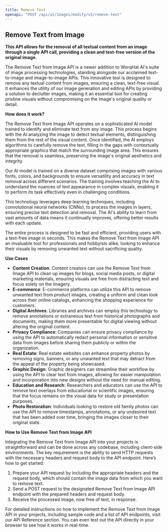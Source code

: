 ```yaml
---
title: Remove Text
openapi: "POST /api/ai/images/modify/v3/remove-text"
---
```



## Remove Text from Image

**This API allows for the removal of all textual content from an image through a single API call, providing a clean and text-free version of the original image.**

The Remove Text from Image API is a newer addition to WorqHat AI's suite of image processing technologies, standing alongside our acclaimed text-to-image and image-to-image APIs. This innovative tool is designed to remove any textual content from images, ensuring a clean, text-free visual. It enhances the utility of our image generation and editing APIs by providing a solution to declutter images, making it an essential tool for creating pristine visuals without compromising on the image's original quality or detail.

**How does it work?**

The Remove Text from Image API operates on a sophisticated AI model trained to identify and eliminate text from any image. This process begins with the AI analyzing the image to detect textual elements, distinguishing them from the rest of the visual content. Once identified, the AI employs algorithms to carefully remove the text, filling in the gaps with contextually appropriate graphics that match the surrounding image area. This ensures that the removal is seamless, preserving the image's original aesthetics and integrity.

Our AI model is trained on a diverse dataset comprising images with various fonts, colors, and backgrounds to ensure versatility and accuracy in text removal across different scenarios. The training involves teaching the AI to understand the nuances of text appearance in complex visuals, enabling it to perform its task effectively even in challenging conditions.

This technology leverages deep learning techniques, including convolutional neural networks (CNNs), to process the images in layers, ensuring precise text detection and removal. The AI's ability to learn from vast amounts of data means it continually improves, offering better results with each update.

The entire process is designed to be fast and efficient, providing users with a text-free image in seconds. This makes the Remove Text from Image API an invaluable tool for professionals and hobbyists alike, looking to enhance their visuals by removing unwanted text without sacrificing quality.

**Use Cases**

- **Content Creation**: Content creators can use the Remove Text from Image API to clean up images for blogs, social media posts, or digital marketing materials, ensuring visuals are free from distracting text and focus solely on the imagery.
- **E-commerce**: E-commerce platforms can utilize this API to remove unwanted text from product images, creating a uniform and clean look across their online catalogs, enhancing the shopping experience for customers.
- **Digital Archives**: Libraries and archives can employ this technology to remove annotations or extraneous text from historical photographs and documents, making them more presentable for digital viewing without altering the original content.
- **Privacy Compliance**: Companies can ensure privacy compliance by using the API to automatically redact personal information or sensitive data from images before sharing them publicly or within the organization.
- **Real Estate**: Real estate websites can enhance property photos by removing signs, banners, or any unwanted text that may detract from the appeal of the property being showcased.
- **Graphic Design**: Graphic designers can streamline their workflow by using the API to clear text from images, allowing for easier manipulation and incorporation into new designs without the need for manual editing.
- **Education and Research**: Researchers and educators can use the API to remove text overlays from educational or scientific images, ensuring that the focus remains on the visual data for study or presentation purposes.
- **Photo Restoration**: Individuals looking to restore old family photos can use the API to remove timestamps, annotations, or any undesired text that has been added over time, bringing the images closer to their original state.

**How to Use Remove Text from Image API**

Integrating the Remove Text from Image API into your projects is straightforward and can be done across any codebase, including client-side environments. The key requirement is the ability to send HTTP requests with the necessary headers and request body to the API endpoint. Here’s how to get started:
1. Prepare your API request by including the appropriate headers and the request body, which should contain the image data from which you want to remove text.
2. Send a POST request to the designated Remove Text from Image API endpoint with the prepared headers and request body.
3. Receive the processed image, now free of text, in response.

For detailed instructions on how to implement the Remove Text from Image API in your projects, including sample code and a list of API endpoints, visit our API Reference section. You can even test out the API directly in your browser to see how it works in real-time.



